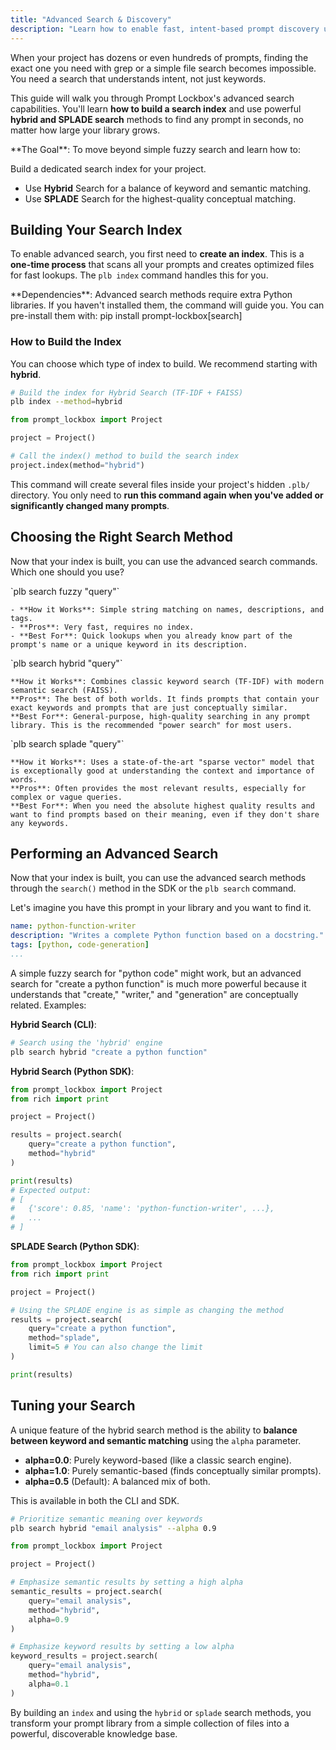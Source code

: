 ```yaml
---
title: "Advanced Search & Discovery"
description: "Learn how to enable fast, intent-based prompt discovery using advanced search and indexing."
---
```


When your project has dozens or even hundreds of prompts, finding the exact one you need with grep or a simple file search becomes impossible. You need a search that understands intent, not just keywords.

This guide will walk you through Prompt Lockbox's advanced search capabilities. You'll learn **how to build a search index** and use powerful **hybrid and SPLADE search** methods to find any prompt in seconds, no matter how large your library grows.

<Info>
  **The Goal**: To move beyond simple fuzzy search and learn how to:

  Build a dedicated search index for your project.

  - Use **Hybrid** Search for a balance of keyword and semantic matching.
  - Use **SPLADE** Search for the highest-quality conceptual matching.
</Info>

## Building Your Search Index

To enable advanced search, you first need to **create an index**. This is a **one-time process** that scans all your prompts and creates optimized files for fast lookups. The `plb index` command handles this for you.

<Warning>
  **Dependencies**: Advanced search methods require extra Python libraries. If you haven't installed them, the command will guide you. You can pre-install them with:
  pip install prompt-lockbox[search]
</Warning>

### How to Build the Index

You can choose which type of index to build. We recommend starting with **hybrid**.

<CodeGroup>

```bash CLI
# Build the index for Hybrid Search (TF-IDF + FAISS)
plb index --method=hybrid
```


```python Python
from prompt_lockbox import Project

project = Project()

# Call the index() method to build the search index
project.index(method="hybrid")
```

</CodeGroup>

This command will create several files inside your project's hidden `.plb/` directory. You only need to **run this command again when you've added or significantly changed many prompts**.

## Choosing the Right Search Method

Now that your index is built, you can use the advanced search commands. Which one should you use?

<AccordionGroup>
  <Accordion title="Fuzzy Search (default)">
    `plb search fuzzy "query"`

    - **How it Works**: Simple string matching on names, descriptions, and tags.
    - **Pros**: Very fast, requires no index.
    - **Best For**: Quick lookups when you already know part of the prompt's name or a unique keyword in its description.
  </Accordion>
  <Accordion title="Hybrid (TF-IDF + Embeddings)">
    `plb search hybrid "query"`

    **How it Works**: Combines classic keyword search (TF-IDF) with modern semantic search (FAISS).
    **Pros**: The best of both worlds. It finds prompts that contain your exact keywords and prompts that are just conceptually similar.
    **Best For**: General-purpose, high-quality searching in any prompt library. This is the recommended "power search" for most users.
  </Accordion>
  <Accordion title="SPLADE Search">
    `plb search splade "query"`

    **How it Works**: Uses a state-of-the-art "sparse vector" model that is exceptionally good at understanding the context and importance of words.
    **Pros**: Often provides the most relevant results, especially for complex or vague queries.
    **Best For**: When you need the absolute highest quality results and want to find prompts based on their meaning, even if they don't share any keywords.
  </Accordion>
</AccordionGroup>

## Performing an Advanced Search

Now that your index is built, you can use the advanced search methods through the `search()` method in the SDK or the `plb search` command.

Let's imagine you have this prompt in your library and you want to find it.

<CodeGroup>

```yaml prompts/code-gen.v1.0.0.yml
name: python-function-writer
description: "Writes a complete Python function based on a docstring."
tags: [python, code-generation]
...
```

</CodeGroup>

A simple fuzzy search for "python code" might work, but an advanced search for "create a python function" is much more powerful because it understands that "create," "writer," and "generation" are conceptually related. Examples:

**Hybrid Search (CLI)**:

```bash
# Search using the 'hybrid' engine
plb search hybrid "create a python function"
```

**Hybrid Search (Python SDK)**:

```python
from prompt_lockbox import Project
from rich import print

project = Project()

results = project.search(
    query="create a python function",
    method="hybrid"
)

print(results)
# Expected output:
# [
#   {'score': 0.85, 'name': 'python-function-writer', ...},
#   ...
# ]
```

**SPLADE Search (Python SDK)**:

```python
from prompt_lockbox import Project
from rich import print

project = Project()

# Using the SPLADE engine is as simple as changing the method
results = project.search(
    query="create a python function",
    method="splade",
    limit=5 # You can also change the limit
)

print(results)
```

## Tuning your Search

A unique feature of the hybrid search method is the ability to **balance between keyword and semantic matching** using the `alpha` parameter.

- **alpha=0.0**: Purely keyword-based (like a classic search engine).
- **alpha=1.0**: Purely semantic-based (finds conceptually similar prompts).
- **alpha=0.5** (Default): A balanced mix of both.

This is available in both the CLI and SDK.

<CodeGroup>

```bash CLI
# Prioritize semantic meaning over keywords
plb search hybrid "email analysis" --alpha 0.9
```


```python Python
from prompt_lockbox import Project

project = Project()

# Emphasize semantic results by setting a high alpha
semantic_results = project.search(
    query="email analysis",
    method="hybrid",
    alpha=0.9
)

# Emphasize keyword results by setting a low alpha
keyword_results = project.search(
    query="email analysis",
    method="hybrid",
    alpha=0.1
)
```

</CodeGroup>


By building an `index` and using the `hybrid` or `splade` search methods, you transform your prompt library from a simple collection of files into a powerful, discoverable knowledge base. 